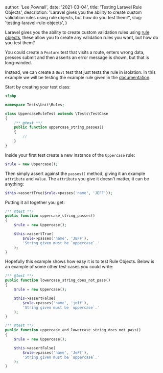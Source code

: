 
  author: 'Lee Pownall',
  date: '2021-03-04',
  title: 'Testing Laravel Rule Objects',
  description: 'Laravel gives you the ability to create custom validation rules using rule objects, but how do you test them?',
  slug: 'testing-laravel-rule-objects',
}


Laravel gives you the ability to create custom validation rules using [rule objects](https://laravel.com/docs/8.x/validation#using-rule-objects),
these allow you to create any validation rules you want, but how do you test them?

You could create a `Feature` test that visits a route, enters wrong data, presses submit and then asserts an error
message is shown, but that is long-winded.


Instead, we can create a `Unit` test that just tests the rule in isolation. In this example we will be testing the example rule
given in the [documentation](https://laravel.com/docs/8.x/validation#using-rule-objects).

Start by creating your test class:

```php
<?php

namespace Tests\Unit\Rules;

class UppercaseRuleTest extends \Tests\TestCase
{
    /** @test **/
    public function uppercase_string_passes()
    {
        //
    }
}
```

Inside your first test create a new instance of the `Uppercase` rule:

```php
$rule = new Uppercase();
```

Then simply assert against the `passes()` method, giving it an example `attribute` and `value`. The `attribute` you give
it doesn't matter, it can be anything:

```php
$this->assertTrue($rule->passes('name', 'JEFF'));
```

Putting it all together you get:

```php
/** @test **/
public function uppercase_string_passes()
{
    $rule = new Uppercase();

    $this->assertTrue(
        $rule->passes('name', 'JEFF'),
        'String given must be `uppercase`.'
    );
}
```

Hopefully this example shows how easy it is to test Rule Objects. Below is an example of some other test cases you could write:

```php
/** @test **/
public function lowercase_string_does_not_pass()
{
    $rule = new Uppercase();

    $this->assertFalse(
        $rule->passes('name', 'jeff'),
        'String given must be `uppercase`.'
    );
}

/** @test **/
public function uppercase_and_lowercase_string_does_not_pass()
{
    $rule = new Uppercase();

    $this->assertFalse(
        $rule->passes('name', 'JeFf'),
        'String given must be `uppercase`.'
    );
}
```